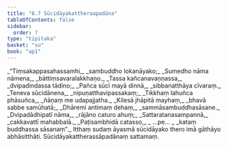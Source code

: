 ```yaml
---
title: "8.7 Sūcidāyakattheraapadāna"
tableOfContents: false
sidebar:
  order: 7
type: "tipitaka"
basket: "su"
book: "ap1"
---
```



<DynamicBreadcrumb />

<Division number="30" book="ap1" bookNo="20" page="135">

<Paragraph number="1630" type="verses" book="ap1">
_“Tiṃsakappasahassamhi,_  
_sambuddho lokanāyako;_  
_Sumedho nāma nāmena,_  
_bāttiṃsavaralakkhaṇo._  

</Paragraph>

</Division>
<Division number="31" book="ap1" bookNo="20" page="135">

<Paragraph number="1631" type="verses" book="ap1">
_Tassa kañcanavaṇṇassa,_  
_dvipadindassa tādino;_  
_Pañca sūcī mayā dinnā,_  
_sibbanatthāya cīvaraṃ._  

</Paragraph>

</Division>
<Division number="32" book="ap1" bookNo="20" page="135">

<Paragraph number="1632" type="verses" book="ap1">
_Teneva sūcidānena,_  
_nipuṇatthavipassakaṃ;_  
_Tikkhaṃ lahuñca phāsuñca,_  
_ñāṇaṃ me udapajjatha._  

</Paragraph>

</Division>
<Division number="33" book="ap1" bookNo="20" page="135">

<Paragraph number="1633" type="verses" book="ap1">
_Kilesā jhāpitā mayhaṃ,_  
_bhavā sabbe samūhatā;_  
_Dhāremi antimaṃ dehaṃ,_  
_sammāsambuddhasāsane._  

</Paragraph>

</Division>
<Division number="34" book="ap1" bookNo="20" page="135">

<Paragraph number="1634" type="verses" book="ap1">
_Dvipadādhipatī nāma,_  
_rājāno caturo ahuṃ;_  
_Sattaratanasampannā,_  
_cakkavattī mahabbalā._  

</Paragraph>

</Division>
<Division number="35" book="ap1" bookNo="20" page="135">

<Paragraph number="1635" type="verses" book="ap1">
_Paṭisambhidā catasso,_  
_ …pe… _  
_kataṃ buddhassa sāsanaṃ”._  

</Paragraph>

<Paragraph number="1636" book="ap1">
Itthaṃ sudaṃ āyasmā sūcidāyako thero imā gāthāyo abhāsitthāti.

</Paragraph>
</Division>

<Paragraph number="1637" type="center" book="ap1">
Sūcidāyakattherassāpadānaṃ sattamaṃ.
</Paragraph>